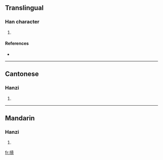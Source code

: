 {{see|扛}}
==Translingual==

===Han character===
{{Han char|rn=64|rad=手|as=10|sn=13|four=5108<sub>2</sub>|canj=手一月金 (QMBC)}}

# {{defn|Han|sort=手10}}

====References====
* {{Han ref|kx=0449.081|hdz=31928.100|uh=6443|ud=25667|bh=DDA2|bd=56738}}

----

==Cantonese==

===Hanzi===
{{yue-hanzi|jyut=}}

# {{defn|Cantonese}}

----

==Mandarin==

===Hanzi===
{{cmn-hanzi|pin=[[gāng]] ([[gang1]]), [[káng]] ([[kang2]])|wg=kang<sup>1</sup>, k'ang<sup>2</sup>}}

# {{defn|Mandarin}}

[[fr:摃]]